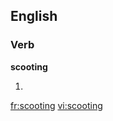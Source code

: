 ==English==

===Verb===
'''scooting'''

# {{present participle of|scoot}}

[[fr:scooting]]
[[vi:scooting]]